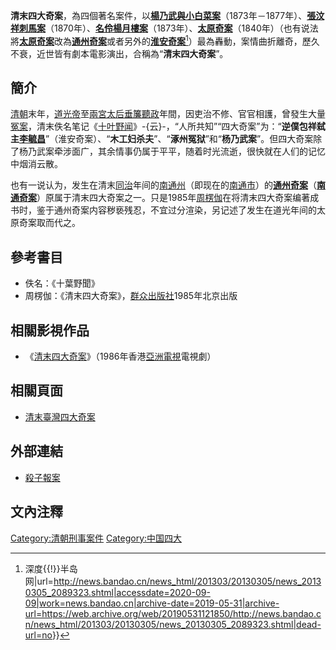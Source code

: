 
'''清末四大奇案'''，為四個著名案件，以'''[[楊乃武與小白菜案|楊乃武與小白菜案]]'''（1873年－1877年）、'''[[刺馬案|張汶祥刺馬案]]'''（1870年）、'''[[楊月樓奇案|名伶楊月樓案]]'''（1873年）、'''[[太原奇案|太原奇案]]'''（1840年）（也有说法將'''[[太原奇案|太原奇案]]'''改為'''[[杀子报案|通州奇案]]'''或者另外的'''[[李毓昌|淮安奇案]]'''<ref>{{Cite web|title=发现青岛:李毓昌案被称为清朝四大奇案之一{{!}}深度{{!}}半岛网|url=http://news.bandao.cn/news_html/201303/20130305/news_20130305_2089323.shtml|accessdate=2020-09-09|work=news.bandao.cn|archive-date=2019-05-31|archive-url=https://web.archive.org/web/20190531121850/http://news.bandao.cn/news_html/201303/20130305/news_20130305_2089323.shtml|dead-url=no}}</ref>）最為轟動，案情曲折離奇，歷久不衰，近世皆有劇本電影演出，合稱為“'''清末四大奇案'''”。

==簡介==
[[清朝|清朝]]末年，[[道光帝|道光帝]]至[[兩宮聽政|兩宮太后]][[垂簾聽政|垂簾聽政]]年間，因吏治不修、官官相護，曾發生大量[[冤案|冤案]]，清末佚名笔记《[[十叶野闻|十叶野闻]]》-{云}-，“人所共知”“四大奇案”为：“'''逆僕包祥弑主[[李毓昌|李毓昌]]'''”（淮安奇案）、“'''木工妇杀夫'''”、“'''涿州冤狱'''”和“'''杨乃武案'''”。但四大奇案除了杨乃武案牵涉面广，其余情事仍属于平平，随着时光流逝，很快就在人们的记忆中烟消云散。

也有一说认为，发生在清末[[同治|同治]]年间的[[通州直隶州|南通州]]（即现在的[[南通市|南通市]]）的'''[[杀子报案|通州奇案]]'''（'''[[杀子报案|南通奇案]]'''）原属于清末四大奇案之一。只是1985年[[周楞伽|周楞伽]]在将清末四大奇案编著成书时，鉴于通州奇案内容秽亵残忍，不宜过分渲染，另记述了发生在道光年间的太原奇案取而代之。

==參考書目==
* 佚名：《十葉野聞》
* 周楞伽：《清末四大奇案》，[[群众出版社|群众出版社]]1985年北京出版

== 相關影視作品 ==
*《[[清末四大奇案　(電視劇)|清末四大奇案]]》（1986年香港[[亞洲電視|亞洲電視]]電視劇）

== 相關頁面 ==
*[[清末臺灣四大奇案|清末臺灣四大奇案]]

== 外部連結 ==
*[http://z.baidu.com/question/1367900.html?fr=qrl3 殺子報案]

== 文內注釋 ==
{{reflist}}
{{清末四大奇案}}
[[Category:清朝刑事案件|Category:清朝刑事案件]]
[[Category:中国四大|Category:中国四大]]